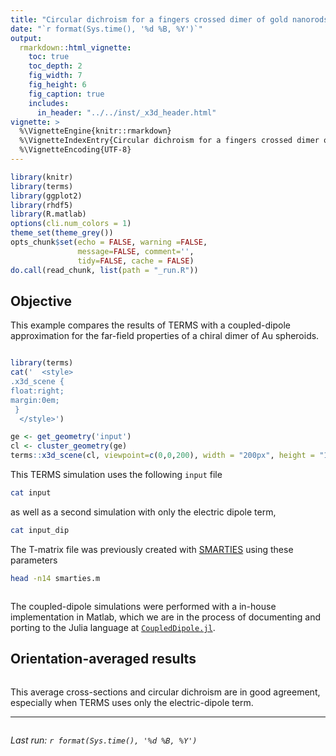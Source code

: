 ```yaml
---
title: "Circular dichroism for a fingers crossed dimer of gold nanorods"
date: "`r format(Sys.time(), '%d %B, %Y')`"
output:
  rmarkdown::html_vignette:
    toc: true
    toc_depth: 2
    fig_width: 7
    fig_height: 6
    fig_caption: true
    includes:
      in_header: "../../inst/_x3d_header.html"
vignette: >
  %\VignetteEngine{knitr::rmarkdown}
  %\VignetteIndexEntry{Circular dichroism for a fingers crossed dimer of gold nanorods}
  %\VignetteEncoding{UTF-8}
---
```


```r
library(knitr)
library(terms)
library(ggplot2)
library(rhdf5)
library(R.matlab)
options(cli.num_colors = 1)
theme_set(theme_grey())
opts_chunk$set(echo = FALSE, warning =FALSE,
               message=FALSE, comment='', 
               tidy=FALSE, cache = FALSE)
do.call(read_chunk, list(path = "_run.R"))
```

## Objective

This example compares the results of TERMS with a coupled-dipole approximation for the far-field properties of a chiral dimer of Au spheroids.

```r
```


```r
library(terms)
cat('  <style>
.x3d_scene {
float:right;
margin:0em;
 }
  </style>')

ge <- get_geometry('input')
cl <- cluster_geometry(ge)
terms::x3d_scene(cl, viewpoint=c(0,0,200), width = "200px", height = "150px", default_material='gold')
```

This TERMS simulation uses the following `input` file
```bash
cat input
```

as well as a second simulation with only the electric dipole term,

```bash
cat input_dip
```

The T-matrix file was previously created with [SMARTIES](https://www.wgtn.ac.nz/scps/research/research-groups/raman-lab/numerical-tools/smarties) using these parameters

```bash
head -n14 smarties.m
```

```r
```

The coupled-dipole simulations were performed with a in-house implementation in Matlab, which we are in the process of documenting and porting to the Julia language at [`CoupledDipole.jl`](http://nano-optics.ac.nz/CoupledDipole.jl/dev/gettingstarted/).

## Orientation-averaged results

```r
```

This average cross-sections and circular dichroism are in good agreement, especially when TERMS uses only the electric-dipole term.


-----

```r
```
_Last run: `r format(Sys.time(), '%d %B, %Y')`_
